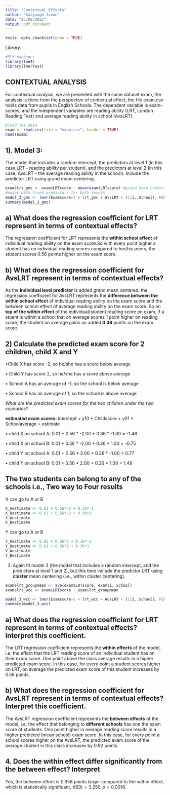 ```yaml
---
title: "Contextual Effects"
author: "Kalyango Jovan"
date: "25/02/2022"
output: pdf_document
---
```


```r
knitr::opts_chunk$set(echo = TRUE)
```

*Library:*

```r
#MLM packages
library(lme4)
library(lmerTest)
```

## CONTEXTUAL ANALYSIS

For contextual analysis, we are presented with the same dataset exam, the analysis is done from the perspective of contextual effect, the file exam.csv holds data from pupils in English Schools. The dependent variable
is exam-scores, and the independent variables are reading ability (LRT, London Reading Test) and average
reading ability in school (AvsLRT).

```r
#load the data
exam <- read.csv(file = "exam.csv", header = TRUE)
head(exam)
```

## 1). Model 3: 
The model that includes a random intercept, the predictors at level 1 (in this case,LRT - reading ability per student), and the predictors at level 2 (in this case, AvsLRT - the average reading ability in the school). Include the predictor LRT using grand mean centering.

```r
exam$lrt_gmc <- exam$LRTscore - mean(exam$LRTscore) #grand mean centering
#model with fixed predictors for both levels
model_3_gmc <- lmer(Examscore~1 + lrt_gmc + AvsLRT + (1|ï..School), REML = FALSE, data = exam)
summary(model_3_gmc)

```

## a) What does the regression coefficient for LRT represent in terms of contextual effects? 

The regression coefficient for LRT represents the **within school effect** of individual reading ability on the exam score.So with every point higher a student has on individual reading scores compared to her/his peers, the student scores 0.56 points higher on the exam score.

## b) What does the regression coefficient for AvsLRT represent in terms of contextual effects?

As the **individual level predictor** is added grand mean centered, the regression coefficient for AvsLRT represents the **difference between the within school effect** of individual reading ability on the exam score and the between school effect of average reading ability on the exam score. So on **top of the within effect** of the individual/student reading score on exam, if a stuent is within a school that on average scores 1 point higher on reading score, the student on average gains an added **0.36** points on the exam score.


## 2) Calculate the predicted exam score for 2 children, child X and Y 

•Child X has score -2, so he/she has a score below average

• Child Y has score 2, so he/she has a score above average

• School A has an average of -1, so the school is below average

• School B has an average of 1, so the school is above average

*What are the predicted exam scores for the two children under the two scenarios?*

**estimated exam scores:** intercept + y10 * Childscore + y01 * Schoolaverage = estimate

• child X on school A: 0.01 + 0.56 * -2.00 + 0.36 * -1.00 = -1.46

• child X on school B: 0.01 + 0.56 * -2.00 + 0.36 * 1.00 = -0.75

• child Y on school A: 0.01 + 0.56 * 2.00 + 0.36 * -1.00 = 0.77

• child Y on school B: 0.01 + 0.56 * 2.00 + 0.36 * 1.00 = 1.49


## The two students can belong  to any of the schools i.e.,  Two way to Four results

X can go to A or B 
```r
X_Aestimate <- 0.01 + 0.56*-2 + 0.36*-1
X_Bestimate <- 0.01 + 0.56*-2 + 0.36*1
X_Aestimate
X_Bestimate
```

Y can go to A or B 
```r
Y_Aestimate <- 0.01 + 0.56*2 + 0.36*-1
Y_Bestimate <- 0.01 + 0.56*2 + 0.36*1
Y_Aestimate
Y_Bestimate
```

3. Again fit model 3 (the model that includes a random intercept, and the predictors at level 1 and 2),
but this time include the predictor LRT using **cluster** mean centering (i.e., within cluster centering).

```r
exam$lrt_groupmean <- ave(exam$LRTscore, exam$ï..School)
exam$lrt_wcc <- exam$LRTscore - exam$lrt_groupmean

model_3_wcc <- lmer(Examscore~1 + lrt_wcc + AvsLRT + (1|ï..School), REML = FALSE, data = exam)
summary(model_3_wcc)

```

## a) What does the regression coefficient for LRT represent in terms of contextual effects? Interpret this coefficient.

The LRT regression coefficient represents the **within effects** of the model, i.e. the effect that the LRT
reading score of an individual student has on their exam score. One point above the class average results in
a higher predicted exam score. In this case, for every point a student scores higher on LRT, on average the
predicted exam score of this student increases by 0.56 points.

## b) What does the regression coefficient for AvsLRT represent in terms of contextual effects? Interpret this coefficient.

The AvsLRT regression coefficient represents the **between effects** of the model, i.e. the effect that belonging to **different schools** has one the exam score of students. One point higher in average reading score results in a higher predicted (mean school) exam score. In this case, for every point a school scores higher on the AvsLRT, the predicted exam score of the average student in this class increases by 0.92 points.

## 4. Does the within effect differ significantly from the between effect? Interpret

Yes, the between effect is 0.358 points larger compared to the within effect, which is statistically significant, $t(63) = 3.250, p = 0.0018$. 






